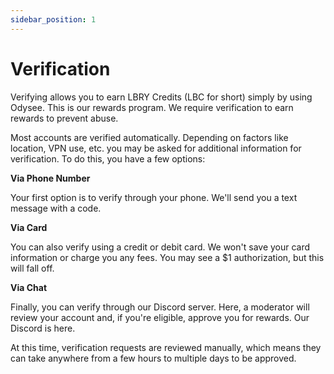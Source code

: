 ---
sidebar_position: 1
---

# Verification

Verifying allows you to earn LBRY Credits (LBC for short) simply by using Odysee. This is our rewards program. We require verification to earn rewards to prevent abuse.

Most accounts are verified automatically. Depending on factors like location, VPN use, etc. you may be asked for additional information for verification. To do this, you have a few options:

**Via Phone Number**

Your first option is to verify through your phone. We'll send you a text message with a code.

**Via Card**

You can also verify using a credit or debit card. We won't save your card information or charge you any fees. You may see a $1 authorization, but this will fall off.

**Via Chat**

Finally, you can verify through our Discord server. Here, a moderator will review your account and, if you're eligible, approve you for rewards. Our Discord is here.

At this time, verification requests are reviewed manually, which means they can take anywhere from a few hours to multiple days to be approved.